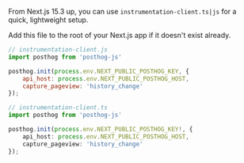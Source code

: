 From Next.js 15.3 up, you can use `instrumentation-client.ts|js` for a quick, lightweight setup.

Add this file to the root of your Next.js app if it doesn't exist already.

```js
// instrumentation-client.js
import posthog from 'posthog-js'

posthog.init(process.env.NEXT_PUBLIC_POSTHOG_KEY, {
    api_host: process.env.NEXT_PUBLIC_POSTHOG_HOST,
    capture_pageview: 'history_change'
});
```

```ts
// instrumentation-client.ts
import posthog from 'posthog-js'

posthog.init(process.env.NEXT_PUBLIC_POSTHOG_KEY!, {
    api_host: process.env.NEXT_PUBLIC_POSTHOG_HOST,
    capture_pageview: 'history_change'
});
```